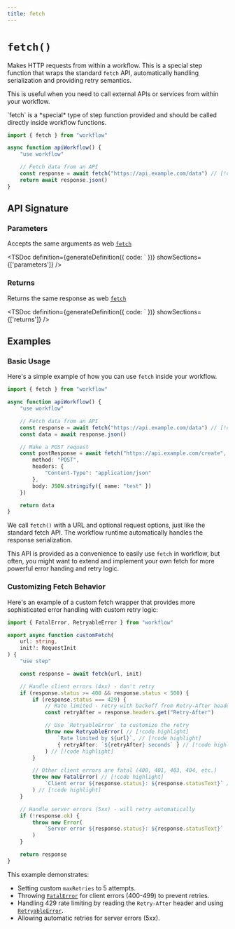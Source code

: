 ```yaml
---
title: fetch
---
```



# `fetch()`

Makes HTTP requests from within a workflow. This is a special step function that wraps the standard `fetch` API, automatically handling serialization and providing retry semantics.

This is useful when you need to call external APIs or services from within your workflow.

<Callout>
`fetch` is a *special* type of step function provided and should be called directly inside workflow functions.
</Callout>

```typescript lineNumbers
import { fetch } from "workflow"

async function apiWorkflow() {
    "use workflow"

    // Fetch data from an API
    const response = await fetch("https://api.example.com/data") // [!code highlight]
    return await response.json()
}
```

## API Signature

### Parameters

Accepts the same arguments as web [`fetch`](https://developer.mozilla.org/en-US/docs/Web/API/Window/fetch)

<TSDoc
definition={generateDefinition({
  code: `
})}
showSections={['parameters']}
/>

### Returns

Returns the same response as web [`fetch`](https://developer.mozilla.org/en-US/docs/Web/API/Window/fetch)

<TSDoc
definition={generateDefinition({
  code: `
})}
showSections={['returns']}
/>

## Examples

### Basic Usage

Here's a simple example of how you can use `fetch` inside your workflow.

```typescript lineNumbers
import { fetch } from "workflow"

async function apiWorkflow() {
    "use workflow"

    // Fetch data from an API
    const response = await fetch("https://api.example.com/data") // [!code highlight]
    const data = await response.json()

    // Make a POST request
    const postResponse = await fetch("https://api.example.com/create", { // [!code highlight]
        method: "POST",
        headers: {
            "Content-Type": "application/json"
        },
        body: JSON.stringify({ name: "test" })
    })

    return data
}
```

We call `fetch()` with a URL and optional request options, just like the standard fetch API. The workflow runtime automatically handles the response serialization.

This API is provided as a convenience to easily use `fetch` in workflow, but often, you might want to extend and implement your own fetch for more powerful error handing and retry logic.

### Customizing Fetch Behavior

Here's an example of a custom fetch wrapper that provides more sophisticated error handling with custom retry logic:

```typescript lineNumbers
import { FatalError, RetryableError } from "workflow"

export async function customFetch(
    url: string,
    init?: RequestInit
) {
    "use step"

    const response = await fetch(url, init)

    // Handle client errors (4xx) - don't retry
    if (response.status >= 400 && response.status < 500) {
        if (response.status === 429) {
            // Rate limited - retry with backoff from Retry-After header
            const retryAfter = response.headers.get("Retry-After")

            // Use `RetryableError` to customize the retry
            throw new RetryableError( // [!code highlight]
                `Rate limited by ${url}`, // [!code highlight]
                { retryAfter: `${retryAfter} seconds` } // [!code highlight]
            ) // [!code highlight]
        }

        // Other client errors are fatal (400, 401, 403, 404, etc.)
        throw new FatalError( // [!code highlight]
            `Client error ${response.status}: ${response.statusText}` // [!code highlight]
        ) // [!code highlight]
    }

    // Handle server errors (5xx) - will retry automatically
    if (!response.ok) {
        throw new Error(
            `Server error ${response.status}: ${response.statusText}`
        )
    }

    return response
}
```

This example demonstrates:

- Setting custom `maxRetries` to 5 attempts.
- Throwing [`FatalError`](/docs/api-reference/workflow/fatal-error) for client errors (400-499) to prevent retries.
- Handling 429 rate limiting by reading the `Retry-After` header and using [`RetryableError`](/docs/api-reference/workflow/retryable-error).
- Allowing automatic retries for server errors (5xx).
